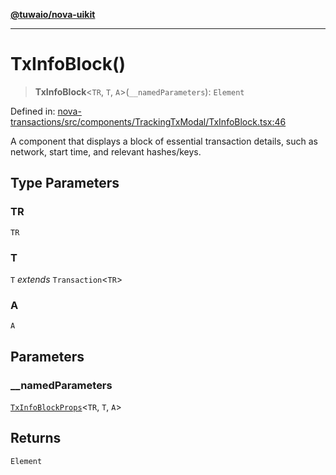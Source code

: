 [**@tuwaio/nova-uikit**](../../../README.md)

***

# TxInfoBlock()

> **TxInfoBlock**\<`TR`, `T`, `A`\>(`__namedParameters`): `Element`

Defined in: [nova-transactions/src/components/TrackingTxModal/TxInfoBlock.tsx:46](https://github.com/TuwaIO/nova-uikit/blob/89862cb64736abf401f7f95582d5ca748938f79a/packages/nova-transactions/src/components/TrackingTxModal/TxInfoBlock.tsx#L46)

A component that displays a block of essential transaction details,
such as network, start time, and relevant hashes/keys.

## Type Parameters

### TR

`TR`

### T

`T` *extends* `Transaction`\<`TR`\>

### A

`A`

## Parameters

### \_\_namedParameters

[`TxInfoBlockProps`](../type-aliases/TxInfoBlockProps.md)\<`TR`, `T`, `A`\>

## Returns

`Element`
